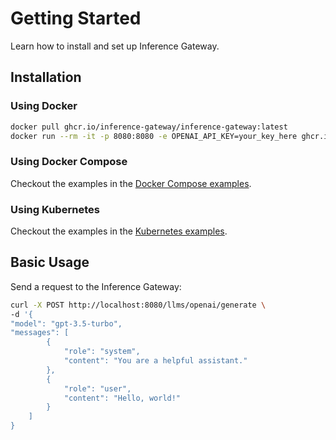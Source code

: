 # Getting Started

Learn how to install and set up Inference Gateway.

## Installation

### Using Docker

```bash
docker pull ghcr.io/inference-gateway/inference-gateway:latest
docker run --rm -it -p 8080:8080 -e OPENAI_API_KEY=your_key_here ghcr.io/inference-gateway/inference-gateway:latest
```

### Using Docker Compose

Checkout the examples in the [Docker Compose examples](https://github.com/inference-gateway/inference-gateway/tree/main/examples/docker-compose).
    

### Using Kubernetes

Checkout the examples in the [Kubernetes examples](https://github.com/inference-gateway/inference-gateway/tree/main/examples/kubernetes).

## Basic Usage

Send a request to the Inference Gateway:

```bash
curl -X POST http://localhost:8080/llms/openai/generate \
-d '{
"model": "gpt-3.5-turbo",
"messages": [
        {
            "role": "system",
            "content": "You are a helpful assistant."
        },
        {
            "role": "user",
            "content": "Hello, world!"
        }
    ]
}
```
